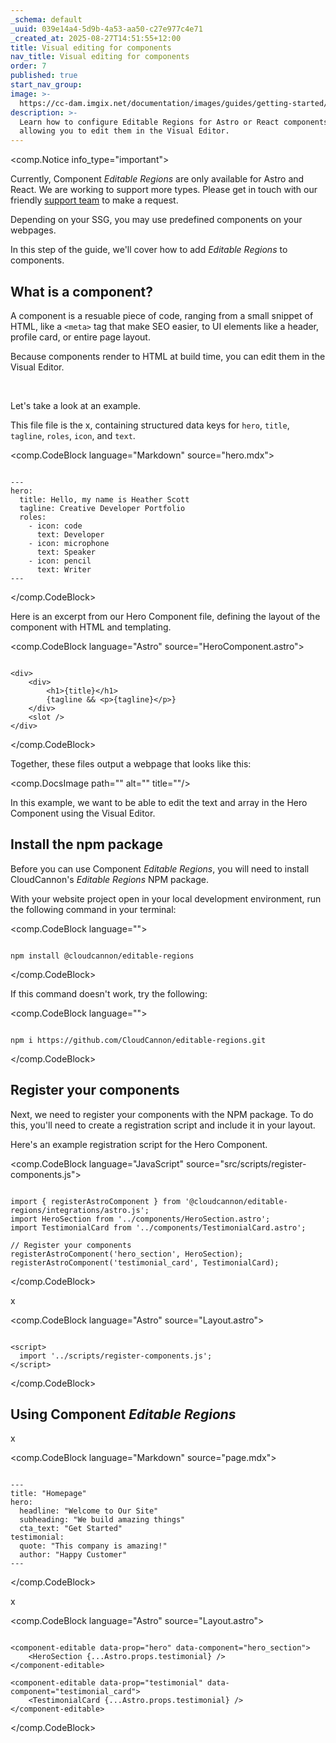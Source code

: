 ```yaml
---
_schema: default
_uuid: 039e14a4-5d9b-4a53-aa50-c27e977c4e71
_created_at: 2025-08-27T14:51:55+12:00
title: Visual editing for components
nav_title: Visual editing for components
order: 7
published: true
start_nav_group:
image: >-
  https://cc-dam.imgix.net/documentation/images/guides/getting-started/guide-thumbnails/CloudCannon-Getting-Started-Thumbnail-Universal.png
description: >-
  Learn how to configure Editable Regions for Astro or React components, 
  allowing you to edit them in the Visual Editor.
---
```

<comp.Notice info_type="important">
  <p>Currently, Component <em>Editable Regions</em> are only available for Astro and React. We are working to support more types. Please get in touch with our friendly <a href="/support/">support team</a> to make a request.</p>
</comp.Notice>

Depending on your SSG, you may use predefined components on your webpages.

In this step of the guide, we'll cover how to add *Editable Regions* to components.

## What is a component?

A component is a resuable piece of code, ranging from a small snippet of HTML, like a `<meta>` tag that make SEO easier, to UI elements like a header, profile card, or entire page layout.

Because components render to HTML at build time, you can edit them in the Visual Editor.

&nbsp;

Let's take a look at an example.

This file file is the x, containing structured data keys for `hero`, `title`, `tagline`, `roles`, `icon`, and `text`.

<comp.CodeBlock language="Markdown" source="hero.mdx">
``````````

---
hero:
  title: Hello, my name is Heather Scott
  tagline: Creative Developer Portfolio
  roles:
    - icon: code
      text: Developer
    - icon: microphone
      text: Speaker
    - icon: pencil
      text: Writer
---

``````````
</comp.CodeBlock>

Here is an excerpt from our Hero Component file, defining the layout of the component with HTML and templating.

<comp.CodeBlock language="Astro" source="HeroComponent.astro">
``````````

<div>
	<div>
		<h1>{title}</h1>
		{tagline && <p>{tagline}</p>}
	</div>
	<slot />
</div>

``````````
</comp.CodeBlock>

Together, these files output a webpage that looks like this:

<comp.DocsImage path="" alt="" title=""/>

In this example, we want to be able to edit the text and array in the Hero Component using the Visual Editor.

## Install the npm package

Before you can use Component *Editable Regions*, you will need to install CloudCannon's *Editable Regions* NPM package.

With your website project open in your local development environment, run the following command in your terminal:

<comp.CodeBlock language="">
``````````

npm install @cloudcannon/editable-regions

``````````
</comp.CodeBlock>

If this command doesn't work, try the following:

<comp.CodeBlock language="">
``````````

npm i https://github.com/CloudCannon/editable-regions.git

``````````
</comp.CodeBlock>

## Register your components

Next, we need to register your components with the NPM package. To do this, you'll need to create a registration script and include it in your layout.

Here's an example registration script for the Hero Component.

<comp.CodeBlock language="JavaScript" source="src/scripts/register-components.js">
``````````

import { registerAstroComponent } from '@cloudcannon/editable-regions/integrations/astro.js';
import HeroSection from '../components/HeroSection.astro';
import TestimonialCard from '../components/TestimonialCard.astro';

// Register your components
registerAstroComponent('hero_section', HeroSection);
registerAstroComponent('testimonial_card', TestimonialCard);

``````````
</comp.CodeBlock>

x

<comp.CodeBlock language="Astro" source="Layout.astro">
``````````

<script>
  import '../scripts/register-components.js';
</script>

``````````
</comp.CodeBlock>

## Using Component *Editable Regions*

x

<comp.CodeBlock language="Markdown" source="page.mdx">
``````````

---
title: "Homepage"
hero:
  headline: "Welcome to Our Site"
  subheading: "We build amazing things"
  cta_text: "Get Started"
testimonial:
  quote: "This company is amazing!"
  author: "Happy Customer"
---

``````````
</comp.CodeBlock>

x

<comp.CodeBlock language="Astro" source="Layout.astro">
``````````

<component-editable data-prop="hero" data-component="hero_section">
    <HeroSection {...Astro.props.testimonial} />
</component-editable>

<component-editable data-prop="testimonial" data-component="testimonial_card">
    <TestimonialCard {...Astro.props.testimonial} />
</component-editable>

``````````
</comp.CodeBlock>